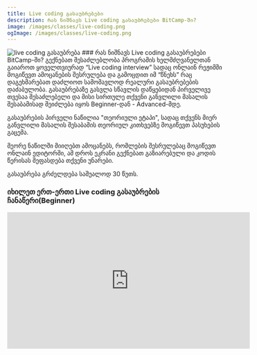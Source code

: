 ```yaml
---
title: Live coding გასაუბრებები
description: რას ნიშნავს Live coding გასაუბრებები BitCamp-ში?
image: /images/classes/live-coding.png
ogImage: /images/classes/live-coding.png
---
```


<img alt="live coding გასაუბრება" src="/images/classes/live-coding.png" className="w-full text-center mx-auto lg:w-7/12" />

<Callout>
### რას ნიშნავს Live coding გასაუბრებები BitCamp-ში?
გექნებათ შესაძლებლობა პროგრამის ხელმძღვანელთან გაიაროთ ყოველთვიურად “Live coding interview” სადაც ონლაინ რეჟიმში მოგიწევთ ამოცანების შესრულება და გამოცდით იმ “წნეხს” რაც დაგეხმარებათ დაძლიოთ სამომავლოდ რეალური გასაუბრებების დაძაბულობა. გასაუბრებაზე გასვლა სწავლის დაწყებიდან პირველივე თვესაა შესაძლებელი და მისი სირთულე თქვენი განვლილი მასალის შესაბამისად შეიძლება იყოს Beginner-დან - Advanced-მდე.

გასაუბრების პირველი ნაწილია "თეორიული ეტაპი", სადაც თქვენს მიერ განვლილი მასალის შესაბამის თეორიულ კითხვებზე მოგიწევთ პასუხების გაცემა.

მეორე ნაწილში მიიღებთ ამოცანებს, რომლების შესრულებაც მოგიწევთ ონლაინ ედიტორში, ამ დროს ეკრანი გექნებათ გაზიარებული და კოდის წერისას შეფასდება თქვენი უნარები.

გასაუბრება გრძელდება საშუალოდ 30 წუთს.
</Callout>

### იხილეთ ერთ-ერთი Live coding გასაუბრების ჩანაწერი(Beginner)

<iframe
  width="560"
  height="315"
  src="https://www.youtube.com/embed/NC0zkXGudl8"
  title="Live Coding გასაუბრება(Beginner) - ლუკა კახნიაშვილი"
  frameBorder="0"
  allow="accelerometer; autoplay; clipboard-write; encrypted-media; gyroscope; picture-in-picture; web-share"
  allowFullScreen
></iframe>
